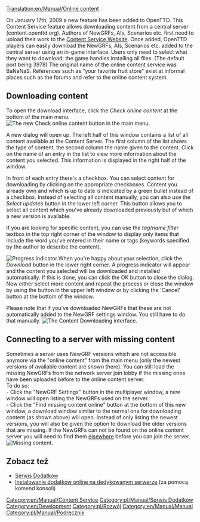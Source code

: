 [[Translation:en/Manual/Online content]]

<!--{{table of contents}}-->{{pl/Manual/Spis treści}}
{{en/Feature|0.7}}

On January 17th, 2009 a new feature has been added to OpenTTD. This Content Service feature allows downloading content from a central server (content.openttd.org). Authors of NewGRFs, AIs, Scenarios etc. first need to upload their work to the [http://content.openttd.org/ Content Service Website]. Once added, OpenTTD players can easily download the NewGRFs, AIs, Scenarios etc. added to the central server using an in-game interface. Users only need to select what they want to download; the game handles installing all files. (The default port being 3978) The original name of the online content service was BaNaNaS. References such as "your favorite fruit store" exist at informal places such as the forums and refer to the online content system.

==Downloading content==
To open the download interface, click the ''Check online content'' at the bottom of the main menu.
[[File:en/Manual/MainMenu CheckOnlineContent.png|center|frame|The new Check online content button in the main menu.]]

A new dialog will open up. The left half of this window contains a list of all content available at the Content Server. The first column of the list shows the type of content, the second column the name given to the content. Click on the name of an entry in the list to view more information about the content you selected. This information is displayed in the right half of the window.

In front of each entry there's a checkbox. You can select content for downloading by clicking on the appropriate checkboxes. Content you already own and which is up to date is indicated by a green bullet instead of a checkbox.
Instead of selecting all content manually, you can also use the ''Select updates'' button in the lower left corner. This button allows you to select all content which you've already downloaded previously but of which a new version is available.

If you are looking for specific content, you can use the ''tag/name filter'' textbox in the top right corner of the window to display only items that include the word you've entered in their name or tags (keywords specified by the author to describe the content).

[[File:en/Manual/ContentDownloading Progress.png|left|frame|Progress indicator.]]When you're happy about your selection, click the ''Download'' button in the lower right corner. A progress indicator will appear and the content you selected will be downloaded and installed automatically. If this is done, you can click the OK button to close the dialog. Now either select more content and repeat the process or close the window by using the button in the upper left window or by clicking the 'Cancel' button at the bottom of the window.

Please note that if you've downloaded NewGRFs that these are not automatically added to the NewGRF settings window. You still have to do that manually.
[[File:en/Manual/ContentDownloading2.png|center|frame|The Content Downloading interface.]]

==Connecting to a server with missing content==
Sometimes a server uses NewGRF versions which are not accessible anymore via the "online content" from the main menu (only the newest versions of available content are shown there). You can still load the missing NewGRFs from the network server join lobby if the missing ones have been uploaded before to the online content server.
<br>
To do so:<br>
- Click the "NewGRF Settings" button in the multiplayer window, a new window will open listing the NewGRFs used on the server.<br>
- Click the "Find missing content online" button at the bottom of this new window, a download window similar to the normal one for downloading content (as shown above) will open. Instead of only listing the newest versions, you will also be given the option to download the older versions that are missing. If the NewGRFs can not be found on the online content server you will need to find them [[en/Archive/Community/NewGRF FAQ|elsewhere]] before you can join the server.
[[File:en/Manual/Server join bananas.png|center|frame|Missing content.]]

==Zobacz też==
*[[pl/Archive/Community/Serwis Dodatków|Serwis Dodatków]]
*[[pl/Manual/Serwer dedykowany#instalowanie-dodatkow-online|Instalowanie dodatków online na dedykowanym serwerze]] (za pomocą komend konsoli)

[[Category:en/Manual/Content Service]] [[Category:pl/Manual/Serwis Dodatków]]
[[Category:en/Development]] [[Category:pl/Rozwój]]
[[Category:en/Manual/Manual]] [[Category:pl/Manual/Podręcznik]]